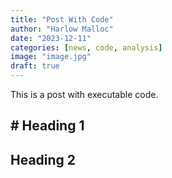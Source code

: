 ```yaml
---
title: "Post With Code"
author: "Harlow Malloc"
date: "2023-12-11"
categories: [news, code, analysis]
image: "image.jpg"
draft: true
---
```


This is a post with executable code.

# Heading 1
-----


## Heading 2
